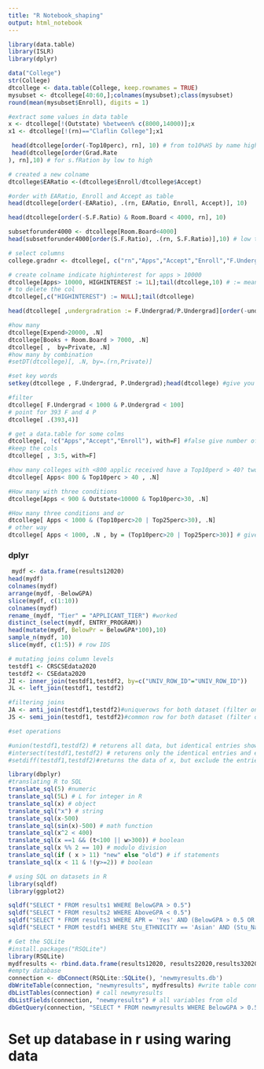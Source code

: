 ---
title: "R Notebook_shaping"
output: html_notebook
---


```{r}
library(data.table)
library(ISLR)
library(dplyr)
```

```{r}
data("College")
str(College)
dtcollege <- data.table(College, keep.rownames = TRUE)
mysubset <- dtcollege[40:60,];colnames(mysubset);class(mysubset)
round(mean(mysubset$Enroll), digits = 1)
```
```{r}
#extract some values in data table
x <- dtcollege[!(Outstate) %between% c(8000,14000)];x
x1 <- dtcollege[!(rn)=="Claflin College"];x1

```
```{r}
 head(dtcollege[order(-Top10perc), rn], 10) # from to10%HS by name high to low
 head(dtcollege[order(Grad.Rate
), rn],10) # for s.fRation by low to high
```

```{r}
# created a new colname
dtcollege$EARatio <-(dtcollege$Enroll/dtcollege$Accept)

#order with EARatio, Enroll and Accept as table
head(dtcollege[order(-EARatio), .(rn, EARatio, Enroll, Accept)], 10)

head(dtcollege[order(-S.F.Ratio) & Room.Board < 4000, rn], 10)
```
```{r}
subsetforunder4000 <- dtcollege[Room.Board<4000]
head(subsetforunder4000[order(S.F.Ratio), .(rn, S.F.Ratio)],10) # low to high
```
```{r}
  
# select columns
college.gradnr <- dtcollege[, c("rn","Apps","Accept","Enroll","F.Undergrad","P.Undergrad")];college.gradnr
```
```{r}
# create colname indicate highinterest for apps > 10000
dtcollege[Apps> 10000, HIGHINTEREST := 1L];tail(dtcollege,10) # := means create col and 1L means 1 or NA
# to delete the col
dtcollege[,c("HIGHINTEREST") := NULL];tail(dtcollege)
```
```{r}
head(dtcollege[ ,undergradration := F.Undergrad/P.Undergrad][order(-undergradration)], 10)
```
```{r}
#how many
dtcollege[Expend>20000, .N]
dtcollege[Books + Room.Board > 7000, .N]
dtcollege[ ,  by=Private, .N]
#how many by combination
#setDT(dtcollege)[, .N, by=.(rn,Private)]

```
```{r}
#set key words
setkey(dtcollege , F.Undergrad, P.Undergrad);head(dtcollege) #give you increasing order by F.Under

#filter
dtcollege[ F.Undergrad < 1000 & P.Undergrad < 100]
# point for 393 F and 4 P
dtcollege[ .(393,4)]
```
```{r}
# get a data.table for some colms
dtcollege[, !c("Apps","Accept","Enroll"), with=F] #false give number of cols
#keep the cols
dtcollege[ , 3:5, with=F]
```
```{r}
#how many colleges with <800 applic received have a Top10perd > 40? two conditions
dtcollege[ Apps< 800 & Top10perc > 40 , .N]

#How many with three conditions
dtcollege[Apps < 900 & Outstate<10000 & Top10perc>30, .N]

#How many three conditions and or
dtcollege[ Apps < 1000 & (Top10perc>20 | Top25perc>30), .N]
# other way
dtcollege[ Apps < 1000, .N , by = (Top10perc>20 | Top25perc>30)] # give you total apps and break part by

```
### dplyr
```{r}
 mydf <- data.frame(results12020)
head(mydf)
colnames(mydf)
arrange(mydf, -BelowGPA)
slice(mydf, c(1:10))
colnames(mydf)
rename_(mydf, "Tier" = "APPLICANT_TIER") #worked
distinct_(select(mydf, ENTRY_PROGRAM))
head(mutate(mydf, BelowPr = BelowGPA*100),10)
sample_n(mydf, 10)
slice(mydf, c(1:5)) # row IDS
```

```{r}
# mutating joins column levels
testdf1 <- CRSCSEdata2020
testdf2 <- CSEdata2020
JI <- inner_join(testdf1,testdf2, by=c("UNIV_ROW_ID"="UNIV_ROW_ID"))
JL <- left_join(testdf1, testdf2)

#filtering joins
JA <- anti_join(testdf1,testdf2)#uniquerows for both dataset (filter on A dataset)
JS <- semi_join(testdf1, testdf2)#common row for both dataset (filter on A dataset)

#set operations

#union(testdf1,testdf2) # returens all data, but identical entries show up onl once in the resutls:complementary
#intersect(testdf1,testdf2) # returens only the identical entries and exludes everthing else; complementary
#setdiff(testdf1,testdf2)#returns the data of x, but exclude the entries which are also present in Y
```
```{r}
library(dbplyr)
#translating R to SQL
translate_sql(5) #numeric
translate_sql(5L) # L for integer in R
translate_sql(x) # object
translate_sql("x") # string
translate_sql(x-500)
translate_sql(sin(x)-500) # math function
translate_sql(x^2 < 400)
translate_sql(x ==1 && (t<100 || w>300)) # boolean
translate_sql(x %% 2 == 10) # modulo division
translate_sql(if ( x > 11) "new" else "old") # if statements
translate_sql(x < 11 & !(y>=2)) # boolean


```
```{r}
# using SQL on datasets in R
library(sqldf)
library(ggplot2)

sqldf("SELECT * FROM results1 WHERE BelowGPA > 0.5")
sqldf("SELECT * FROM results2 WHERE AboveGPA < 0.5")
sqldf("SELECT * FROM results3 WHERE APR = 'Yes' AND (BelowGPA > 0.5 OR aveGPAInd = 'BelowGPA')")
sqldf("SELECT * FROM testdf1 WHERE Stu_ETHNICITY == 'Asian' AND (Stu_NationCode='KOR')")

```

```{r}
# Get the SQLite 
#install.packages("RSQLite")
library(RSQLite)
mydfresults <- rbind.data.frame(results12020, results22020,results32020,results42020,results52020)
#empty database
connection <- dbConnect(RSQLite::SQLite(), 'newmyresults.db')
dbWriteTable(connection, "newmyresults", mydfresults) #write table connection new and old
dbListTables(connection) # call newmyresults
dbListFields(connection, "newmyresults") # all variables from old
dbGetQuery(connection, "SELECT * FROM newmyresults WHERE BelowGPA > 0.5")

```
# Set up database in r using waring data
```{r}


```

